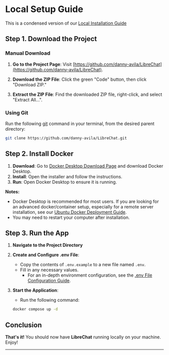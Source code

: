 
# Local Setup Guide

This is a condensed version of our [Local Installation Guide](/docs/local/)

## Step 1. Download the Project

### Manual Download

1. **Go to the Project Page**: Visit [https://github.com/danny-avila/LibreChat](https://github.com/danny-avila/LibreChat).

2. **Download the ZIP File**: Click the green "Code" button, then click "Download ZIP."

3. **Extract the ZIP File**: Find the downloaded ZIP file, right-click, and select "Extract All...".

### Using Git

Run the following [git](https://git-scm.com/) command in your terminal, from the desired parent directory:

```bash
git clone https://github.com/danny-avila/LibreChat.git
```

## Step 2. Install Docker

1. **Download**: Go to [Docker Desktop Download Page](https://www.docker.com/products/docker-desktop) and download Docker Desktop.
2. **Install**: Open the installer and follow the instructions.
3. **Run**: Open Docker Desktop to ensure it is running.

**Notes:**

- Docker Desktop is recommended for most users. If you are looking for an advanced docker/container setup, especially for a remote server installation, see our [Ubuntu Docker Deployment Guide](/docs/remote/docker_linux).
- You may need to restart your computer after installation.

## Step 3. Run the App

1. **Navigate to the Project Directory**

2. **Create and Configure .env File**:

   - Copy the contents of `.env.example` to a new file named `.env`.
   - Fill in any necessary values.
     - For an in-depth environment configuration, see the [.env File Configuration Guide](/docs/configuration/dotenv).

3. **Start the Application**:

   - Run the following command:

   ```bash
   docker compose up -d
   ```

## Conclusion

**That's it!** You should now have **LibreChat** running locally on your machine. Enjoy!

---

<AdditionalLinks />

